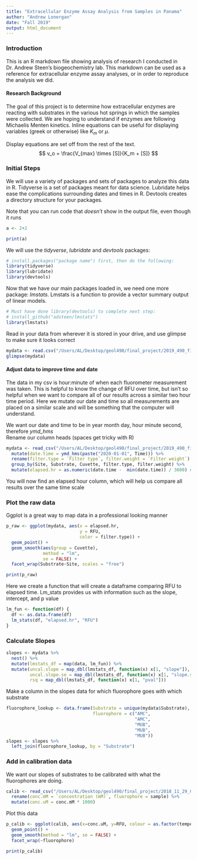 ```yaml
---
title: "Extracellular Enzyme Assay Analysis from Samples in Panama"
author: "Andrew Lonergan"
date: "Fall 2019"
output: html_document
---
```


  
    
      
### Introduction

This is an R markdown file showing analysis of research I conducted in Dr. Andrew Steen's biogeochemistry lab. This markdown can be used as a reference for extracellular enzyme assay analyses, or in order to reproduce the analysis we did. 

#### Research Background  
The goal of this project is to determine how extracellular enzymes are reacting with substrates in the various hot springs in which the samples were collected. We are hoping to understand if enzymes are following Michaelis Menten kinetics. 
Inline equations can be useful for displaying variables (greek or otherwise) like $K_m$ or $\mu$.

Display equations are set off from the rest of the text.
$$
v_o = \frac{V_{max} \times [S]}{K_m + [S]}
$$ 

### Initial Steps  
We will use a variety of packages and sets of packages to analyze this data in R. Tidyverse is a set of packages meant for data science. Lubridate helps ease the complications surrounding dates and times in R. Devtools creates a directory structure for your packages.  


Note that you can run code that *doesn't* show in the output file, even though it runs
```r
a <- 2+2
```

```r
print(a)
```

We will use the *tidyverse*, *lubridate* and *devtools* packages:

```r
# install.packages("package name") first, then do the following:
library(tidyverse)
library(lubridate)
library(devtools)
```

Now that we have our main packages loaded in, we need one more package: *lmstats*. Lmstats is a function to provide a vector summary output of linear models. 

```r
# Must have done library(devtools) to complete next step:
# install_github("adsteen/lmstats")
library(lmstats)
```

Read in your data from wherever it is stored in your drive, and use glimpse to make sure it looks correct

```r
mydata <- read.csv("/Users/AL/Desktop/geol490/final_project/2019_490_finaldata.csv")
glimpse(mydata)
```
    
#### Adjust data to improve time and date  

The data in my csv is hour:minute of when each fluorometer measurement was taken. This is helpful to know the change of RFU over time, but isn't so helpful when we want to compare all of our results across a similar two hour time period. Here we mutate our date and time so all measurements are placed on a similar scale and will be something that the computer will understand.

We want our date and time to be in year month day, hour minute second, therefore *ymd_hms*  
Rename our column heads (spaces get tricky with R)

```r
mydata <- read_csv("/Users/AL/Desktop/geol490/final_project/2019_490_finaldata.csv") %>%
  mutate(date.time = ymd_hms(paste("2020-01-01", Time))) %>%
  rename(filter.type = `Filter type`, filter.weight = `Filter weight`) %>%
  group_by(Site, Substrate, Cuvette, filter.type, filter.weight) %>%
  mutate(elapsed.hr = as.numeric(date.time -  min(date.time)) / 3600) # divide by 3600 to go from seconds to hours
```

You will now find an elapsed hour column, which will help us compare all results over the same time scale

### Plot the raw data
Ggplot is a great way to map data in a professional looking manner

```r
p_raw <- ggplot(mydata, aes(x = elapsed.hr,
                            y = RFU,
                            color = filter.type)) +
  geom_point() +
  geom_smooth(aes(group = Cuvette),
              method = "lm",
              se = FALSE) +
  facet_wrap(Substrate~Site, scales = "free")
```


```r
print(p_raw)
```

Here we create a function that will create a dataframe comparing RFU to elapsed time. Lm_stats provides us with information such as the slope, intercept, and p value
```r
lm_fun <- function(df) {
  df <- as.data.frame(df)
  lm_stats(df, "elapsed.hr", "RFU")
}
```

### Calculate Slopes
```r
slopes <- mydata %>%
  nest() %>%
  mutate(lmstats_df = map(data, lm_fun)) %>%
  mutate(uncal.slope = map_dbl(lmstats_df, function(x) x[1, "slope"]),
         uncal.slope.se = map_dbl(lmstats_df, function(x) x[1, "slope.se"]),
         rsq = map_dbl(lmstats_df, function(x) x[1, "pval"]))
```

Make a column in the slopes data for which fluorophore goes with which substrate
```r
fluorophore_lookup <- data.frame(Substrate = unique(mydata$Substrate), 
                                 fluorophore = c("AMC",
                                                 "AMC",
                                                 "MUB",
                                                 "MUB",
                                                 "MUB"))
slopes <- slopes %>%
  left_join(fluorophore_lookup, by = "Substrate")
```


### Add in calibration data
We want our slopes of substrates to be calibrated with what the fluorophores are doing. 

```r
calib <- read_csv("/Users/AL/Desktop/geol490/final_project/2018_11_29_Calibration_Markdown.csv") %>%
  rename(conc.mM = `concentration (mM)`, fluorophore = sample) %>%
  mutate(conc.uM = conc.mM * 1000) 
```

Plot this data 
```r
p_calib <- ggplot(calib, aes(x=conc.uM, y=RFU, colour = as.factor(temperature))) + 
  geom_point() +
  geom_smooth(method = "lm", se = FALSE) + 
  facet_wrap(~fluorophore)
```

```r
print(p_calib) 
```




